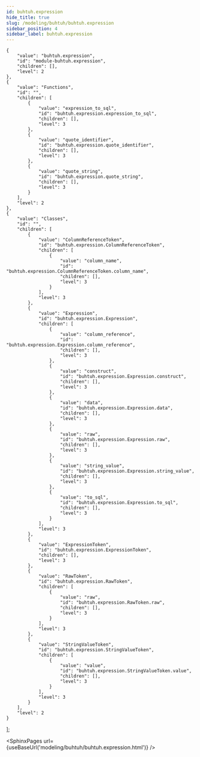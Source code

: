 ```yaml
---
id: buhtuh.expression
hide_title: true
slug: /modeling/buhtuh/buhtuh.expression
sidebar_position: 4
sidebar_label: buhtuh.expression
---
```


    {
        "value": "buhtuh.expression",
        "id": "module-buhtuh.expression",
        "children": [],
        "level": 2
    },
    {
        "value": "Functions",
        "id": "",
        "children": [
            {
                "value": "expression_to_sql",
                "id": "buhtuh.expression.expression_to_sql",
                "children": [],
                "level": 3
            },
            {
                "value": "quote_identifier",
                "id": "buhtuh.expression.quote_identifier",
                "children": [],
                "level": 3
            },
            {
                "value": "quote_string",
                "id": "buhtuh.expression.quote_string",
                "children": [],
                "level": 3
            }
        ],
        "level": 2
    },
    {
        "value": "Classes",
        "id": "",
        "children": [
            {
                "value": "ColumnReferenceToken",
                "id": "buhtuh.expression.ColumnReferenceToken",
                "children": [
                    {
                        "value": "column_name",
                        "id": "buhtuh.expression.ColumnReferenceToken.column_name",
                        "children": [],
                        "level": 3
                    }
                ],
                "level": 3
            },
            {
                "value": "Expression",
                "id": "buhtuh.expression.Expression",
                "children": [
                    {
                        "value": "column_reference",
                        "id": "buhtuh.expression.Expression.column_reference",
                        "children": [],
                        "level": 3
                    },
                    {
                        "value": "construct",
                        "id": "buhtuh.expression.Expression.construct",
                        "children": [],
                        "level": 3
                    },
                    {
                        "value": "data",
                        "id": "buhtuh.expression.Expression.data",
                        "children": [],
                        "level": 3
                    },
                    {
                        "value": "raw",
                        "id": "buhtuh.expression.Expression.raw",
                        "children": [],
                        "level": 3
                    },
                    {
                        "value": "string_value",
                        "id": "buhtuh.expression.Expression.string_value",
                        "children": [],
                        "level": 3
                    },
                    {
                        "value": "to_sql",
                        "id": "buhtuh.expression.Expression.to_sql",
                        "children": [],
                        "level": 3
                    }
                ],
                "level": 3
            },
            {
                "value": "ExpressionToken",
                "id": "buhtuh.expression.ExpressionToken",
                "children": [],
                "level": 3
            },
            {
                "value": "RawToken",
                "id": "buhtuh.expression.RawToken",
                "children": [
                    {
                        "value": "raw",
                        "id": "buhtuh.expression.RawToken.raw",
                        "children": [],
                        "level": 3
                    }
                ],
                "level": 3
            },
            {
                "value": "StringValueToken",
                "id": "buhtuh.expression.StringValueToken",
                "children": [
                    {
                        "value": "value",
                        "id": "buhtuh.expression.StringValueToken.value",
                        "children": [],
                        "level": 3
                    }
                ],
                "level": 3
            }
        ],
        "level": 2
    }
];




<SphinxPages url={useBaseUrl('modeling/buhtuh/buhtuh.expression.html')} />
